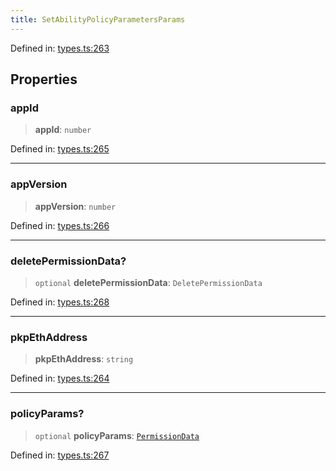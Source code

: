 ```yaml
---
title: SetAbilityPolicyParametersParams
---
```


Defined in: [types.ts:263](https://github.com/LIT-Protocol/Vincent/blob/73da7c01d4eb076a0ff8650f85c7adf29f486588/packages/libs/contracts-sdk/src/types.ts#L263)

## Properties

### appId

> **appId**: `number`

Defined in: [types.ts:265](https://github.com/LIT-Protocol/Vincent/blob/73da7c01d4eb076a0ff8650f85c7adf29f486588/packages/libs/contracts-sdk/src/types.ts#L265)

***

### appVersion

> **appVersion**: `number`

Defined in: [types.ts:266](https://github.com/LIT-Protocol/Vincent/blob/73da7c01d4eb076a0ff8650f85c7adf29f486588/packages/libs/contracts-sdk/src/types.ts#L266)

***

### deletePermissionData?

> `optional` **deletePermissionData**: `DeletePermissionData`

Defined in: [types.ts:268](https://github.com/LIT-Protocol/Vincent/blob/73da7c01d4eb076a0ff8650f85c7adf29f486588/packages/libs/contracts-sdk/src/types.ts#L268)

***

### pkpEthAddress

> **pkpEthAddress**: `string`

Defined in: [types.ts:264](https://github.com/LIT-Protocol/Vincent/blob/73da7c01d4eb076a0ff8650f85c7adf29f486588/packages/libs/contracts-sdk/src/types.ts#L264)

***

### policyParams?

> `optional` **policyParams**: [`PermissionData`](./PermissionData)

Defined in: [types.ts:267](https://github.com/LIT-Protocol/Vincent/blob/73da7c01d4eb076a0ff8650f85c7adf29f486588/packages/libs/contracts-sdk/src/types.ts#L267)
